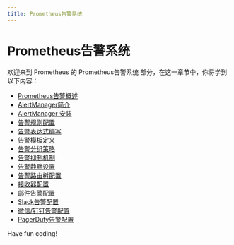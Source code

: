 ```yaml
---
title: Prometheus告警系统
---
```


# Prometheus告警系统

欢迎来到 Prometheus 的 Prometheus告警系统 部分，在这一章节中，你将学到以下内容：

- [Prometheus告警概述](./0-prometheus-alarm-overview.mdx)
- [AlertManager简介](./1-introduction-to-alertmanager.mdx)
- [AlertManager 安装](./2-alertmanager-installation.mdx)
- [告警规则配置](./3-alert-rule-configuration.mdx)
- [告警表达式编写](./4-alert-expression-writing.mdx)
- [告警模板定义](./5-alarm-template-definition.mdx)
- [告警分组策略](./6-alarm-grouping-policy.mdx)
- [告警抑制机制](./7-alarm-suppression-mechanism.mdx)
- [告警静默设置](./8-alarm-silence-settings.mdx)
- [告警路由树配置](./9-alarm-routing-tree-configuration.mdx)
- [接收器配置](./10-receiver-configuration.mdx)
- [邮件告警配置](./11-mail-alarm-configuration.mdx)
- [Slack告警配置](./12-slack-alarm-configuration.mdx)
- [微信/钉钉告警配置](./13-wechat-pin-alarm-configuration.mdx)
- [PagerDuty告警配置](./14-pagerduty-alarm-configuration.mdx)

Have fun coding!